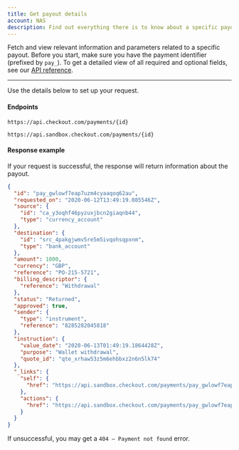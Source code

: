 ```yaml
---
title: Get payout details
account: NAS
description: Find out everything there is to know about a specific payout, from its status to the type of sender.
---
```


Fetch and view relevant information and parameters related to a specific payout. Before you start, make sure you have the payment identifier (prefixed by `pay_`). To get a detailed view of all required and optional fields, see our [API reference](https://api-reference.checkout.com/preview/crusoe).

---

Use the details below to set up your request.

#### Endpoints

<tabs>
<tab title="Live">
<LineCodeWrapper type="get">

`https://api.checkout.com/payments/{id}`

</LineCodeWrapper>
</tab>
<tab title="Sandbox">
<LineCodeWrapper type="get">

`https://api.sandbox.checkout.com/payments/{id}`

</LineCodeWrapper>
</tab>
</tabs>

#### Response example

If your request is successful, the response will return information about the payout.

```json
{
  "id": "pay_gwlowf7eap7uzm4cyaaqoq62au",
  "requested_on": "2020-06-12T13:49:19.085546Z",
  "source": {
    "id": "ca_y3oqhf46pyzuxjbcn2giaqnb44",
    "type": "currency_account"
  },
  "destination": {
    "id": "src_4pakgjwmv5re5m5ivqohsqpxnm",
    "type": "bank_account"
  },
  "amount": 1000,
  "currency": "GBP",
  "reference": "PO-215-5721",
  "billing_descriptor": {
    "reference": "Withdrawal"
  },
  "status": "Returned",
  "approved": true,
  "sender": {
    "type": "instrument",
    "reference": "8285282045818"
  },
  "instruction": {
    "value_date": "2020-06-13T01:49:19.1864428Z",
    "purpose": "Wallet withdrawal",
    "quote_id": "qte_xrhaw53z5m6ehbbxz2n6n5lk74"
  },
  "_links": {
    "self": {
      "href": "https://api.sandbox.checkout.com/payments/pay_gwlowf7eap7uzm4cyaaqoq62au"
    },
    "actions": {
      "href": "https://api.sandbox.checkout.com/payments/pay_gwlowf7eap7uzm4cyaaqoq62au/actions"
    }
  }
}
```

<TipBox variant="info">

If unsuccessful, you may get a `404 – Payment not found` error.

</TipBox>
